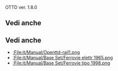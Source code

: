 OTTD ver. 1.8.0

==Vedi anche==
==Vedi anche==
* [[:File:it/Manual/Openttd-rail1.png]]
* [[:File:it/Manual/Base Set/Ferrovie elettr 1965.png]]
* [[:File:it/Manual/Base Set/Ferrovie tipo 1998.png]]